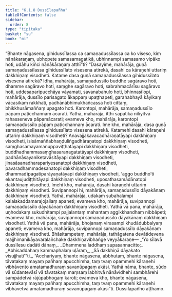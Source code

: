 ```yaml
---
title: "6.1.8 Dussīlapañha"
tableOfContents: false
sidebar:
  order: 8
type: "tipitaka"
basket: "su"
book: "mi"
---
```



<DynamicBreadcrumb />

<Division number="178" book="mi">

<Paragraph number="1137" book="mi">
“Bhante nāgasena, gihidussīlassa ca samaṇadussīlassa ca ko viseso, kiṃ nānākaraṇaṃ, ubhopete samasamagatikā, ubhinnampi samasamo vipāko hoti, udāhu kiñci nānākāraṇaṃ atthī”ti?
</Paragraph>

<Paragraph number="1138" book="mi">
“Dasayime, mahārāja, guṇā samaṇadussīlassa gihidussīlato visesena atirekā, dasahi ca kāraṇehi uttariṃ dakkhiṇaṃ visodheti.
</Paragraph>

<Paragraph number="1139" book="mi">
Katame dasa guṇā samaṇadussīlassa gihidussīlato visesena atirekā? Idha, mahārāja, samaṇadussīlo buddhe sagāravo hoti, dhamme sagāravo hoti, saṃghe sagāravo hoti, sabrahmacārīsu sagāravo hoti, uddesaparipucchāya vāyamati, savanabahulo hoti, bhinnasīlopi, mahārāja, dussīlo parisagato ākappaṃ upaṭṭhapeti, garahabhayā kāyikaṃ vācasikaṃ rakkhati, padhānābhimukhañcassa hoti cittaṃ, bhikkhusāmaññaṃ upagato hoti. Karontopi, mahārāja, samaṇadussīlo pāpaṃ paṭicchannaṃ ācarati. Yathā, mahārāja, itthī sapatikā nilīyitvā rahasseneva pāpamācarati; evameva kho, mahārāja, karontopi samaṇadussīlo pāpaṃ paṭicchannaṃ ācarati. Ime kho, mahārāja, dasa guṇā samaṇadussīlassa gihidussīlato visesena atirekā.
</Paragraph>

<Paragraph number="1140" book="mi">
Katamehi dasahi kāraṇehi uttariṃ dakkhiṇaṃ visodheti? Anavajjakavacadhāraṇatāyapi dakkhiṇaṃ visodheti, isisāmaññabhaṇḍuliṅgadhāraṇatopi dakkhiṇaṃ visodheti, saṃghasamayamanuppaviṭṭhatāyapi dakkhiṇaṃ visodheti, buddhadhammasaṃghasaraṇagatatāyapi dakkhiṇaṃ visodheti, padhānāsayaniketavāsitāyapi dakkhiṇaṃ visodheti, jinasāsanadharapariyesanatopi dakkhiṇaṃ visodheti, pavaradhammadesanatopi dakkhiṇaṃ visodheti, dhammadīpagatiparāyaṇatāyapi dakkhiṇaṃ visodheti, ‘aggo buddho’ti ekantaujudiṭṭhitāyapi dakkhiṇaṃ visodheti, uposathasamādānatopi dakkhiṇaṃ visodheti. Imehi kho, mahārāja, dasahi kāraṇehi uttariṃ dakkhiṇaṃ visodheti.
</Paragraph>

<Paragraph number="1141" book="mi">
Suvipannopi hi, mahārāja, samaṇadussīlo dāyakānaṃ dakkhiṇaṃ visodheti. Yathā, mahārāja, udakaṃ subahalampi kalalakaddamarajojallaṃ apaneti; evameva kho, mahārāja, suvipannopi samaṇadussīlo dāyakānaṃ dakkhiṇaṃ visodheti.
</Paragraph>

<Paragraph number="1142" book="mi">
Yathā vā pana, mahārāja, uṇhodakaṃ sukudhitampi pajjalantaṃ mahantaṃ aggikkhandhaṃ nibbāpeti; evameva kho, mahārāja, suvipannopi samaṇadussīlo dāyakānaṃ dakkhiṇaṃ visodheti.
</Paragraph>

<Paragraph number="1143" book="mi">
Yathā vā pana, mahārāja, bhojanaṃ virasampi khudādubbalyaṃ apaneti; evameva kho, mahārāja, suvipannopi samaṇadussīlo dāyakānaṃ dakkhiṇaṃ visodheti.
</Paragraph>

<Paragraph number="1144" book="mi">
Bhāsitampetaṃ, mahārāja, tathāgatena devātidevena majjhimanikāyavaralañchake dakkhiṇavibhaṅge veyyākaraṇe—
</Paragraph>

<Paragraph number="1145" type="verses" book="mi">
_‘Yo sīlavā dussīlesu dadāti dānaṃ,_  
_Dhammena laddhaṃ supasannacitto;_  
_Abhisaddahaṃ kammaphalaṃ uḷāraṃ,_  
_Sā dakkhiṇā dāyakato visujjhatī’”ti._  

</Paragraph>

<Paragraph number="1146" book="mi">
“Acchariyaṃ, bhante nāgasena, abbhutaṃ, bhante nāgasena, tāvatakaṃ mayaṃ pañhaṃ apucchimha, taṃ tvaṃ opammehi kāraṇehi vibhāvento amatamadhuraṃ savanūpagaṃ akāsi. Yathā nāma, bhante, sūdo vā sūdantevāsī vā tāvatakaṃ maṃsaṃ labhitvā nānāvidhehi sambhārehi sampādetvā rājūpabhogaṃ karoti; evameva kho, bhante nāgasena, tāvatakaṃ mayaṃ pañhaṃ apucchimha, taṃ tvaṃ opammehi kāraṇehi vibhāvetvā amatamadhuraṃ savanūpagaṃ akāsī”ti.

</Paragraph>
</Division>

<Paragraph number="1147" type="center" book="mi">
Dussīlapañho aṭṭhamo.
</Paragraph>
